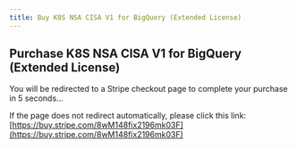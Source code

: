 ```yaml
---
title: Buy K8S NSA CISA V1 for BigQuery (Extended License)
---
```



<Head>
  <meta httpEquiv="refresh" content="5; url='https://buy.stripe.com/8wM148fix2196mk03F'" />
</Head>

## Purchase K8S NSA CISA V1 for BigQuery (Extended License)

You will be redirected to a Stripe checkout page to complete your purchase in 5 seconds…

If the page does not redirect automatically, please click this link: [https://buy.stripe.com/8wM148fix2196mk03F](https://buy.stripe.com/8wM148fix2196mk03F)
